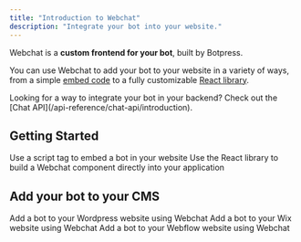 ```yaml
---
title: "Introduction to Webchat"
description: "Integrate your bot into your website."
---
```


Webchat is a **custom frontend for your bot**, built by Botpress.

You can use Webchat to add your bot to your website in a variety of ways, from a simple [embed code](./quick-start) to a fully customizable [React library](./webchat-components/get-started).

<Tip>
    Looking for a way to integrate your bot in your backend? Check out the [Chat API](/api-reference/chat-api/introduction).
</Tip>

## Getting Started

<CardGroup cols={2}>
  <Card title="Add a bot to your website" href="/webchat/quick-start" icon="message-square">
    Use a script tag to embed a bot in your website
  </Card>
  <Card title="React Library" href="/webchat/webchat-components/get-started" icon="react">
    Use the React library to build a Webchat component directly into your application
  </Card>
</CardGroup>

## Add your bot to your CMS

<CardGroup cols={3}>
  <Card title="Wordpress" href="/webchat/integrate/wordpress" icon="wordpress">
    Add a bot to your Wordpress website using Webchat
  </Card>
  <Card title="Wix" href="/webchat/integrate/wix" icon="wix">
    Add a bot to your Wix website using Webchat
  </Card>
  <Card title="Webflow" href="/webchat/integrate/webflow" icon="webflow">
    Add a bot to your Webflow website using Webchat
  </Card>
</CardGroup>